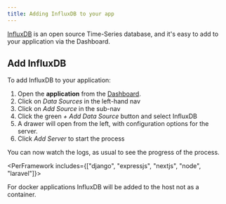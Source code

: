```yaml
---
title: Adding InfluxDB to your app
---
```


[InfluxDB](https://influxdata.com/) is an open source Time-Series database, and it's easy to add to your application via the Dashboard.

## Add InfluxDB

To add InfluxDB to your application:

1. Open the **application** from the [Dashboard](https://app.cloud66.com/dashboard).
2. Click on *Data Sources* in the left-hand nav 
3. Click on *Add Source* in the sub-nav
4. Click the green *+ Add Data Source* button and select InfluxDB
5. A drawer will open from the left, with configuration options for the server.
6. Click *Add Server* to start the process

You can now watch the logs, as usual to see the progress of the process.

<PerFramework includes={["django", "expressjs", "nextjs", "node", "laravel"]}>

<Callout type="error" title="Added to host not container">
For docker applications InfluxDB will be added to the host not as a container.
</Callout>

</PerFramework>